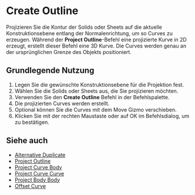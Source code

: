 
# Create Outline

<Reference shortcut="" command="Create Outline" button="" />

Projizieren Sie die Kontur der Solids oder Sheets auf die aktuelle Konstruktionsebene entlang der Normalenrichtung, um so Curves zu erzeugen. Während der **Project Outline**-Befehl eine projizierte Kurve in 2D erzeugt, erstellt dieser Befehl eine 3D Kurve. Die Curves werden genau an der ursprünglichen Grenze des Objekts positioniert.

## Grundlegende Nutzung

1. Legen Sie die gewünschte Konstruktionsebene für die Projektion fest.
2. Wählen Sie die Solids oder Sheets aus, die Sie projizieren möchten.
3. Verwenden Sie den **Create Outline** Befehl in der Befehlspalette.
4. Die projizierten Curves werden erstellt.
5. Optional können Sie die Curves mit dem Move Gizmo verschieben.
6. Klicken Sie mit der rechten Maustaste oder auf OK im Befehlsdialog, um zu bestätigen.

## Siehe auch
- [Alternative Duplicate](./alternative-duplicate)
- [Project Outline](./project-outline)
- [Project Curve Body](./project-curve-body)
- [Project Curve Curve](./project-curve-curve)
- [Project Body Body](./project-body-body)
- [Offset Curve](./offset-curve)